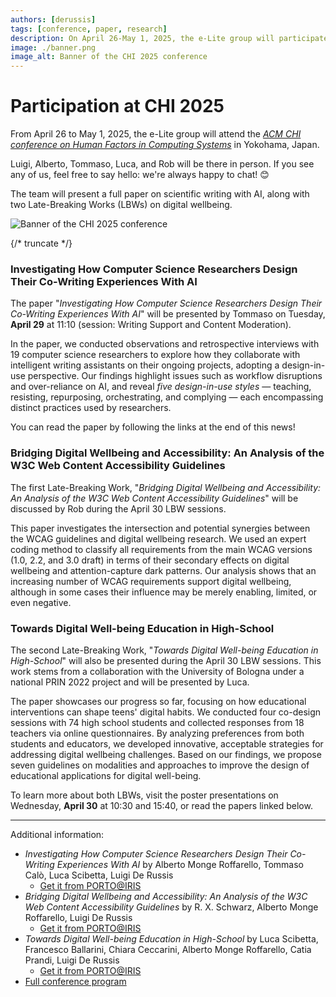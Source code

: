 ```yaml
---
authors: [derussis]
tags: [conference, paper, research]
description: On April 26-May 1, 2025, the e-Lite group will participate at the ACM CHI conference on Human Factors in Computing Systems in Yokohama, Japan. Members of the group will present three papers.
image: ./banner.png
image_alt: Banner of the CHI 2025 conference
---
```



# Participation at CHI 2025

From April 26 to May 1, 2025, the e-Lite group will attend the [_ACM CHI conference on Human Factors in Computing Systems_](https://chi2025.acm.org) in Yokohama, Japan.

Luigi, Alberto, Tommaso, Luca, and Rob will be there in person. If you see any of us, feel free to say hello: we're always happy to chat! 😊

The team will present a full paper on scientific writing with AI, along with two Late-Breaking Works (LBWs) on digital wellbeing.

<p className="text--center"><img src={banner} alt="Banner of the CHI 2025 conference"></img></p>

{/* truncate */}

### Investigating How Computer Science Researchers Design Their Co-Writing Experiences With AI
The paper "_Investigating How Computer Science Researchers Design Their Co-Writing Experiences With AI_" will be presented by Tommaso on Tuesday, **April 29** at 11:10 (session: Writing Support and Content Moderation). 

In the paper, we conducted observations and retrospective interviews with 19 computer science researchers to explore how they collaborate with intelligent writing assistants on their ongoing projects, adopting a design-in-use perspective.
Our findings highlight issues such as workflow disruptions and over-reliance on AI, and reveal *five design-in-use styles* &mdash; teaching, resisting, repurposing, orchestrating, and complying &mdash; each encompassing distinct practices used by researchers.

You can read the paper by following the links at the end of this news!

### Bridging Digital Wellbeing and Accessibility: An Analysis of the W3C Web Content Accessibility Guidelines
The first Late-Breaking Work, "_Bridging Digital Wellbeing and Accessibility: An Analysis of the W3C Web Content Accessibility Guidelines_" will be discussed by Rob during the April 30 LBW sessions.

This paper investigates the intersection and potential synergies between the WCAG guidelines and digital wellbeing research. We used an expert coding method to classify all requirements from the main WCAG versions (1.0, 2.2, and 3.0 draft) in terms of their secondary effects on digital wellbeing and attention-capture dark patterns. 
Our analysis shows that an increasing number of WCAG requirements support digital wellbeing, although in some cases their influence may be merely enabling, limited, or even negative.

### Towards Digital Well-being Education in High-School
The second Late-Breaking Work, "_Towards Digital Well-being Education in High-School_" will also be presented during the April 30 LBW sessions. This work stems from a collaboration with the University of Bologna under a national PRIN 2022 project and will be presented by Luca.

The paper showcases our progress so far, focusing on how educational interventions can shape teens' digital habits. We conducted four co-design sessions with 74 high school students and collected responses from 18 teachers via online questionnaires.
By analyzing preferences from both students and educators, we developed innovative, acceptable strategies for addressing digital wellbeing challenges. Based on our findings, we propose seven guidelines on modalities and approaches to improve the design of educational applications for digital well-being.

To learn more about both LBWs, visit the poster presentations on Wednesday, **April 30** at 10:30 and 15:40, or read the papers linked below.

---

Additional information:

* _Investigating How Computer Science Researchers Design Their Co-Writing Experiences With AI_ by Alberto Monge Roffarello, Tommaso Calò, Luca Scibetta, Luigi De Russis 
  * [Get it from PORTO@IRIS](https://hdl.handle.net/11583/2996669)
* _Bridging Digital Wellbeing and Accessibility: An Analysis of the W3C Web Content Accessibility Guidelines_ by R. X. Schwarz, Alberto Monge Roffarello, Luigi De Russis
  * [Get it from PORTO@IRIS](https://hdl.handle.net/11583/2976495)
* _Towards Digital Well-being Education in High-School_ by Luca Scibetta, Francesco Ballarini, Chiara Ceccarini, Alberto Monge Roffarello, Catia Prandi, Luigi De Russis
  * [Get it from PORTO@IRIS](https://hdl.handle.net/11583/2976495)
* [Full conference program](https://programs.sigchi.org/chi/2025)
